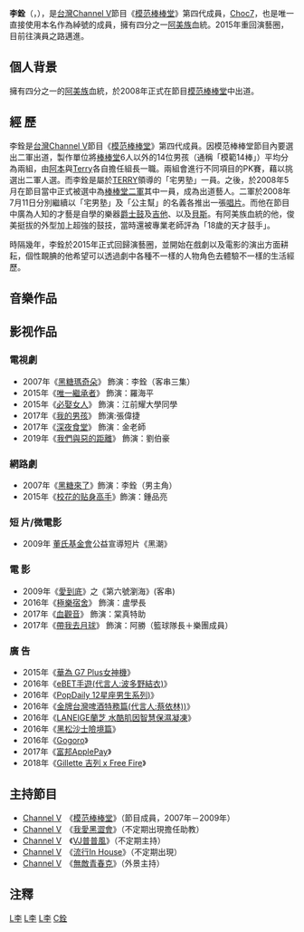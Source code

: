 {{otheruse|other=同名人物|李銓}}
{{blpsources|time=2020-12-01}}
{{notability unreferenced|time=2020-12-01}}
{{noteTA
|1=zh-tw:擁擠;zh-hk:擠擁;zh-cn:拥挤;}}
{{藝人
|姓名 = 李銓 
|類型 = 男藝人
|圖片 = 
|原名 = 李銓 
|英文名 = Jushe Lee
|羅馬拼音 = Lee Chuan
|綽號 = 銓兒、銓銓
|出生日期 = {{birth date and age|1990|6|9}}
|出生地點 = {{ROC}}[[臺灣省|臺灣省]][[花蓮縣|花蓮]]
|職業 = [[藝人|藝人]]、[[歌手|歌手]]、[[演員|演員]]、[[學生|學生]]
|語言 = [[中文|中文]]
|演奏樂器 = [[爵士鼓|爵士鼓]]、[[電吉他|電吉他]]、[[貝斯|貝斯]]
|出道日期 = {{start date and age|2008|5|15}}
|活躍年代 = 2007年至今 
相關團體 = [[模范棒棒堂|模范棒棒堂]]<br>[[Choc7|Choc7]] 
|網站 = {{facebook|leechuan0609|李銓 LEE CHUAN }}
|imdb = 3559664
}}

'''李銓'''（{{lang-en|Jushe Lee}}，{{bd|1990年|6月9日|catIdx=L李}}），是[[台灣|台灣]][[Channel_V|Channel V]]節目《[[模范棒棒堂|模范棒棒堂]]》第四代成員，[[Choc7|Choc7]]，也是唯一直接使用本名作為綽號的成員，擁有四分之一[[阿美族|阿美族]]血統。2015年重回演藝圈，目前往演員之路邁進。

== 個人背景 ==
擁有四分之一的[[阿美族|阿美族]]血統，於2008年正式在節目[[模范棒棒堂|模范棒棒堂]]中出道。

== 經 歷 ==
李銓是[[台灣|台灣]][[Channel_V|Channel V]]節目《[[模范棒棒堂|模范棒棒堂]]》第四代成員。因模范棒棒堂節目內要選出二軍出道，製作單位將[[棒棒堂|棒棒堂]]6人以外的14位男孩（通稱「模範14棒」）平均分為兩組，由[[阿本|阿本]]與[[Terry|Terry]]各自擔任組長一職。兩組會進行不同項目的PK賽，藉以挑選出二軍人選。而李銓是屬於[[TERRY|TERRY]]領導的「宅男塾」一員。之後，於2008年5月在節目當中正式被選中為[[棒棒堂二軍|棒棒堂二軍]]其中一員，成為出道藝人。二軍於2008年7月11日分別繼續以「宅男塾」及「公主幫」的名義各推出一張[[唱片|唱片]]。而他在節目中廣為人知的才藝是自學的樂器[[爵士鼓|爵士鼓]]及[[吉他|吉他]]、以及[[貝斯|貝斯]]。有阿美族血統的他，俊美挺拔的外型加上超強的鼓技，當時還被專業老師評為「18歲的天才鼓手」。

時隔幾年，李銓於2015年正式回歸演藝圈，並開始在戲劇以及電影的演出方面耕耘，個性靦腆的他希望可以透過劇中各種不一樣的人物角色去體驗不一樣的生活經歷。

==音樂作品==
{{Main|Choc7}}

== 影视作品 ==
=== 電視劇 ===
*2007年《[[黑糖瑪奇朵|黑糖瑪奇朵]]》 飾演：李銓（客串三集）
*2015年《[[唯一繼承者|唯一繼承者]]》 飾演：羅海平
*2015年《[[必娶女人|必娶女人]]》 飾演：江前耀大學同學
*2017年《[[我的男孩|我的男孩]]》 飾演:張偉捷
*2017年《[[深夜食堂|深夜食堂]]》 飾演：金老師
*2019年《[[我們與惡的距離|我們與惡的距離]]》 飾演：劉伯豪

===網路劇===
*2007年《[[黑糖來了|黑糖來了]]》飾演：李銓（男主角）
*2015年《[[校花的贴身高手|校花的贴身高手]]》飾演：鍾品亮

===短 片/微電影===
*2009年 [[董氏基金會|董氏基金會]]公益宣導短片《黑潮》

===電 影===
*2009年《[[愛到底|愛到底]]》之《第六號瀏海》(客串)
*2016年《[[極樂宿舍|極樂宿舍]]》 飾演：盧學長
*2017年《[[血觀音|血觀音]]》 飾演：棠真特助
*2017年《[[帶我去月球_(電影)|帶我去月球]]》 飾演：阿勝（籃球隊長＋樂團成員）

=== 廣 告 ===
*2015年《[[華為_G7_Plus女神機|華為 G7 Plus女神機]]》 
*2016年《[[eBET手遊(代言人:波多野結衣)|eBET手遊(代言人:波多野結衣)]]》 
*2016年《[[PopDaily_12星座男生系列)|PopDaily 12星座男生系列)]]》 
*2016年《[[金牌台灣啤酒特務篇(代言人:蔡依林))|金牌台灣啤酒特務篇(代言人:蔡依林))]]》 
*2016年《[[LANEIGE蘭芝_水酷肌因智慧保濕凝凍|LANEIGE蘭芝 水酷肌因智慧保濕凝凍]]》 
*2016年《[[黑松沙士險境篇|黑松沙士險境篇]]》 
*2016年《[[Gogoro|Gogoro]]》 
*2017年《[[富邦ApplePay|富邦ApplePay]]》 
*2018年《[[Gillette_吉列_x_Free_Fire|Gillette 吉列 x Free Fire]]》

== 主持節目 ==
* [[Channel_V|Channel V]]　《[[模范棒棒堂|模范棒棒堂]]》（節目成員，2007年－2009年）
* [[Channel_V|Channel V]]　《[[我愛黑澀會|我愛黑澀會]]》（不定期出現擔任助教）
* [[Channel_V|Channel V]]　《[[VJ普普風|VJ普普風]]》（不定期主持）
* [[Channel_V|Channel V]]　《[[流行_in_house|流行In House]]》（不定期出現）
* [[Channel_V|Channel V]]　《[[無敵青春克|無敵青春克]]》（外景主持）

== 注釋 ==
{{reflist}}

{{模范棒棒堂}}
{{模范七棒}}
[[Category:臺灣電影男演員|L李]]
[[Category:臺灣電視男演員|L李]]
[[Category:模范棒棒堂|L李]]
[[Category:李姓|C銓]]